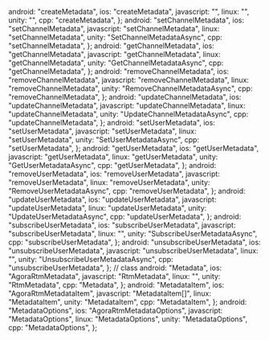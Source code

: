   android: "createMetadata",
  ios: "createMetadata",
  javascript: "",
  linux: "",
  unity: "",
  cpp: "createMetadata",
};
  android: "setChannelMetadata",
  ios: "setChannelMetadata",
  javascript: "setChannelMetadata",
  linux: "setChannelMetadata",
  unity: "SetChannelMetadataAsync",
  cpp: "setChannelMetadata",
};
  android: "getChannelMetadata",
  ios: "getChannelMetadata",
  javascript: "getChannelMetadata",
  linux: "getChannelMetadata",
  unity: "GetChannelMetadataAsync",
  cpp: "getChannelMetadata",
};
  android: "removeChannelMetadata",
  ios: "removeChannelMetadata",
  javascript: "removeChannelMetadata",
  linux: "removeChannelMetadata",
  unity: "RemoveChannelMetadataAsync",
  cpp: "removeChannelMetadata",
};
  android: "updateChannelMetadata",
  ios: "updateChannelMetadata",
  javascript: "updateChannelMetadata",
  linux: "updateChannelMetadata",
  unity: "UpdateChannelMetadataAsync",
  cpp: "updateChannelMetadata",
};
  android: "setUserMetadata",
  ios: "setUserMetadata",
  javascript: "setUserMetadata",
  linux: "setUserMetadata",
  unity: "SetUserMetadataAsync",
  cpp: "setUserMetadata",
};
  android: "getUserMetadata",
  ios: "getUserMetadata",
  javascript: "getUserMetadata",
  linux: "getUserMetadata",
  unity: "GetUserMetadataAsync",
  cpp: "getUserMetadata",
};
  android: "removeUserMetadata",
  ios: "removeUserMetadata",
  javascript: "removeUserMetadata",
  linux: "removeUserMetadata",
  unity: "RemoveUserMetadataAsync",
  cpp: "removeUserMetadata",
};
  android: "updateUserMetadata",
  ios: "updateUserMetadata",
  javascript: "updateUserMetadata",
  linux: "updateUserMetadata",
  unity: "UpdateUserMetadataAsync",
  cpp: "updateUserMetadata",
};
  android: "subscribeUserMetadata",
  ios: "subscribeUserMetadata",
  javascript: "subscribeUserMetadata",
  linux: "",
  unity: "SubscribeUserMetadataAsync",
  cpp: "subscribeUserMetadata",
};
  android: "unsubscribeUserMetadata",
  ios: "unsubscribeUserMetadata",
  javascript: "unsubscribeUserMetadata",
  linux: "",
  unity: "UnsubscribeUserMetadataAsync",
  cpp: "unsubscribeUserMetadata",
};
// class
  android: "Metadata",
  ios: "AgoraRtmMetadata",
  javascript: "RtmMetadata",
  linux: "",
  unity: "RtmMetadata",
  cpp: "Metadata",
};
  android: "MetadataItem",
  ios: "AgoraRtmMetadataItem",
  javascript: "MetadataItem[]",
  linux: "MetadataItem",
  unity: "MetadataItem",
  cpp: "MetadataItem",
};
  android: "MetadataOptions",
  ios: "AgoraRtmMetadataOptions",
  javascript: "MetadataOptions",
  linux: "MetadataOptions",
  unity: "MetadataOptions",
  cpp: "MetadataOptions",
};